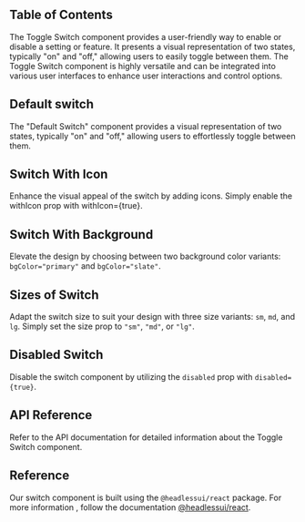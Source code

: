 


## Table of Contents

The Toggle Switch component provides a user-friendly way to enable or disable a setting or feature. It presents a visual representation of two states, typically "on" and "off," allowing users to easily toggle between them. The Toggle Switch component is highly versatile and can be integrated into various user interfaces to enhance user interactions and control options.

## Default switch

The "Default Switch" component provides a visual representation of two states, typically "on" and "off," allowing users to effortlessly toggle between them.

<CodePreview github="Switch" code={DefaultSwitchCode}>
  <DefaultSwitch />
</CodePreview>

## Switch With Icon

Enhance the visual appeal of the switch by adding icons. Simply enable the withIcon prop with withIcon={true}.

<CodePreview github="Switch" code={SwitchWithIconCode}>
  <SwitchWithIcon />
</CodePreview>

## Switch With Background

Elevate the design by choosing between two background color variants: `bgColor="primary"` and `bgColor="slate"`.

<CodePreview github="Switch" code={SwitchWithBackgroundCode}>
  <SwitchWithBackground />
</CodePreview>

## Sizes of Switch

Adapt the switch size to suit your design with three size variants: `sm`, `md`, and `lg`. Simply set the size prop to `"sm"`, `"md"`, or `"lg"`.

<CodePreview github="Switch" code={SwitchSizesCode}>
  <SwitchSizes />
</CodePreview>

## Disabled Switch

Disable the switch component by utilizing the `disabled` prop with `disabled={true}`.

<CodePreview github="Switch" code={DisabledSwitchCode}>
  <DisabledSwitch />
</CodePreview>

## API Reference

Refer to the API documentation for detailed information about the Toggle Switch component.

<ComponentApi data={toggleApiData} />

## Reference

Our switch component is built using the `@headlessui/react` package. For more information , follow the documentation [@headlessui/react](https://headlessui.com).
